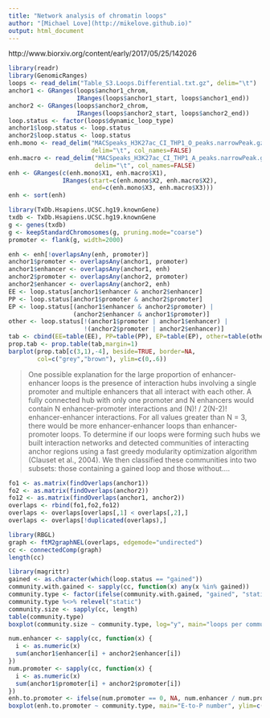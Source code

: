 ```yaml
---
title: "Network analysis of chromatin loops"
author: "[Michael Love](http://mikelove.github.io)"
output: html_document
---
```


http://www.biorxiv.org/content/early/2017/05/25/142026

```r
library(readr)
library(GenomicRanges)
loops <- read_delim("Table_S3.Loops.Differential.txt.gz", delim="\t")
anchor1 <- GRanges(loops$anchor1_chrom,
                   IRanges(loops$anchor1_start, loops$anchor1_end))
anchor2 <- GRanges(loops$anchor2_chrom,
                   IRanges(loops$anchor2_start, loops$anchor2_end))
loop.status <- factor(loops$dynamic_loop_type)
anchor1$loop.status <- loop.status
anchor2$loop.status <- loop.status
enh.mono <- read_delim("MACSpeaks_H3K27ac_CI_THP1_O_peaks.narrowPeak.gz",
                       delim="\t", col_names=FALSE)
enh.macro <- read_delim("MACSpeaks_H3K27ac_CI_THP1_A_peaks.narrowPeak.gz",
                        delim="\t", col_names=FALSE)
enh <- GRanges(c(enh.mono$X1, enh.macro$X1),
               IRanges(start=c(enh.mono$X2, enh.macro$X2),
                       end=c(enh.mono$X3, enh.macro$X3)))
enh <- sort(enh)
```

```r
library(TxDb.Hsapiens.UCSC.hg19.knownGene)
txdb <- TxDb.Hsapiens.UCSC.hg19.knownGene
g <- genes(txdb)
g <- keepStandardChromosomes(g, pruning.mode="coarse")
promoter <- flank(g, width=2000)
```

```r
enh <- enh[!overlapsAny(enh, promoter)]
anchor1$promoter <- overlapsAny(anchor1, promoter)
anchor1$enhancer <- overlapsAny(anchor1, enh)
anchor2$promoter <- overlapsAny(anchor2, promoter)
anchor2$enhancer <- overlapsAny(anchor2, enh)
EE <- loop.status[anchor1$enhancer & anchor2$enhancer]
PP <- loop.status[anchor1$promoter & anchor2$promoter]
EP <- loop.status[(anchor1$enhancer & anchor2$promoter) |
                  (anchor2$enhancer & anchor1$promoter)]
other <- loop.status[!(anchor1$promoter | anchor1$enhancer) |
                     !(anchor2$promoter | anchor2$enhancer)]                       
tab <- cbind(EE=table(EE), PP=table(PP), EP=table(EP), other=table(other))
prop.tab <- prop.table(tab,margin=1)
barplot(prop.tab[c(3,1),-4], beside=TRUE, border=NA,
        col=c("grey","brown"), ylim=c(0,.6))
```

> One possible explanation for the large proportion of enhancer-enhancer
> loops is the presence of interaction hubs involving a single promoter
> and multiple enhancers that all interact with each other. A fully
> connected hub with only one promoter and N enhancers would contain N
> enhancer-promoter interactions and (N)! / 2(N-2)!  enhancer-enhancer
> interactions. For all values greater than N = 3, there would be more
> enhancer-enhancer loops than enhancer-promoter loops. To determine if
> our loops were forming such hubs we built interaction networks and
> detected communities of interacting anchor regions using a fast greedy
> modularity optimization algorithm (Clauset et al., 2004). We then
> classified these communities into two subsets: those containing a
> gained loop and those without....

```r
fo1 <- as.matrix(findOverlaps(anchor1))
fo2 <- as.matrix(findOverlaps(anchor2))
fo12 <- as.matrix(findOverlaps(anchor1, anchor2))
overlaps <- rbind(fo1,fo2,fo12)
overlaps <- overlaps[overlaps[,1] < overlaps[,2],]
overlaps <- overlaps[!duplicated(overlaps),]
```

```r
library(RBGL)
graph <- ftM2graphNEL(overlaps, edgemode="undirected")
cc <- connectedComp(graph)
length(cc)
```

```r
library(magrittr)
gained <- as.character(which(loop.status == "gained"))
community.with.gained <- sapply(cc, function(x) any(x %in% gained))
community.type <- factor(ifelse(community.with.gained, "gained", "static"))
community.type %<>% relevel("static")
community.size <- sapply(cc, length)
table(community.type)
boxplot(community.size ~ community.type, log="y", main="loops per community")
```

```r
num.enhancer <- sapply(cc, function(x) {
  i <- as.numeric(x)
  sum(anchor1$enhancer[i] + anchor2$enhancer[i])
})
num.promoter <- sapply(cc, function(x) {
  i <- as.numeric(x)
  sum(anchor1$promoter[i] + anchor2$promoter[i])
})
enh.to.promoter <- ifelse(num.promoter == 0, NA, num.enhancer / num.promoter)
boxplot(enh.to.promoter ~ community.type, main="E-to-P number", ylim=c(0,10))
```

